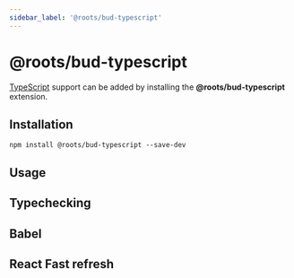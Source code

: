 ```yaml
---
sidebar_label: '@roots/bud-typescript'
---
```



# @roots/bud-typescript

[TypeScript](https://typescript.org) support can be added by installing the **@roots/bud-typescript** extension.

## Installation

```npm2yarn
npm install @roots/bud-typescript --save-dev
```

## Usage

<Usage />

## Typechecking

<Typechecking />

## Babel

<Babel />

## React Fast refresh

<ReactFastRefresh />
